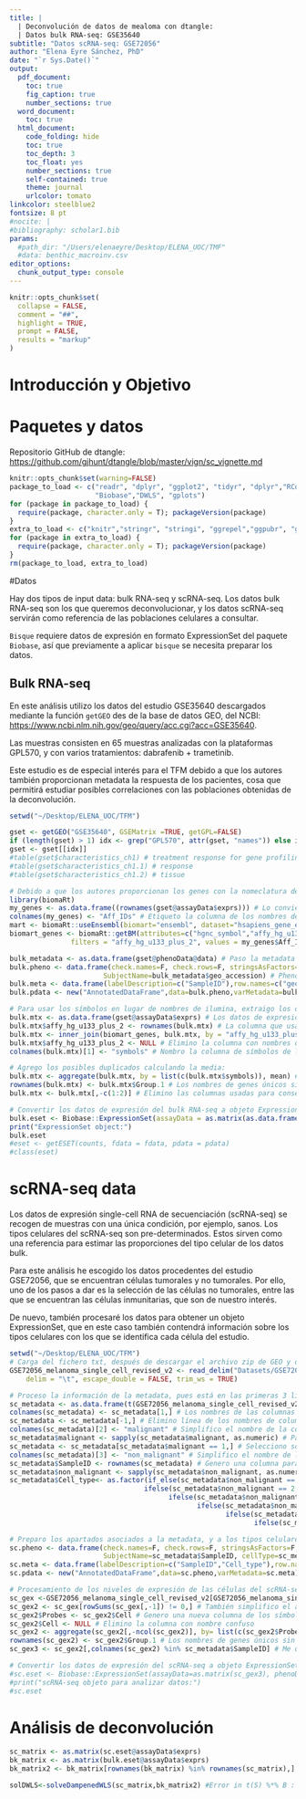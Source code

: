 ```yaml
---
title: |
  | Deconvolución de datos de mealoma con dtangle:
  | Datos bulk RNA-seq: GSE35640
subtitle: "Datos scRNA-seq: GSE72056"
author: "Elena Eyre Sánchez, PhD"
date: "`r Sys.Date()`"
output:
  pdf_document:
    toc: true
    fig_caption: true
    number_sections: true
  word_document:
    toc: true
  html_document:
    code_folding: hide
    toc: true
    toc_depth: 3
    toc_float: yes
    number_sections: true
    self-contained: true
    theme: journal
    urlcolor: tomato
linkcolor: steelblue2
fontsize: 8 pt
#nocite: |
#bibliography: scholar1.bib
params:
  #path_dir: "/Users/elenaeyre/Desktop/ELENA_UOC/TMF"
  #data: benthic_macroinv.csv
editor_options: 
  chunk_output_type: console
---
```


```r
knitr::opts_chunk$set(
  collapse = FALSE,
  comment = "##",
  highlight = TRUE,
  prompt = FALSE,
  results = "markup"
)
```

# Introducción y Objetivo

# Paquetes y datos

Repositorio GitHub de dtangle: <https://github.com/gjhunt/dtangle/blob/master/vign/sc_vignette.md>

```r
knitr::opts_chunk$set(warning=FALSE)
package_to_load <- c("readr", "dplyr", "ggplot2", "tidyr", "dplyr","RColorBrewer", 
                     "Biobase","DWLS", "gplots")
for (package in package_to_load) {
  require(package, character.only = T); packageVersion(package)
}
extra_to_load <- c("knitr","stringr", "stringi", "ggrepel","ggpubr", "ggbreak","reshape2","ggfortify","cowplot","GEOquery","Seurat","data.table","limma","illuminaHumanv4.db")
for (package in extra_to_load) {
  require(package, character.only = T); packageVersion(package)
}
rm(package_to_load, extra_to_load)
```

#Datos

Hay dos tipos de input data: bulk RNA-seq y scRNA-seq. Los datos bulk RNA-seq son los que queremos deconvolucionar, y los datos scRNA-seq servirán como referencia de las poblaciones celulares a consultar.

```Bisque``` requiere datos de expresión en formato ExpressionSet del paquete ```Biobase```, así que previamente a aplicar ```bisque``` se necesita preparar los datos. 

## Bulk RNA-seq

En este análisis utilizo los datos del estudio GSE35640 descargados mediante la función ```getGEO``` des de la base de datos GEO, del NCBI: <https://www.ncbi.nlm.nih.gov/geo/query/acc.cgi?acc=GSE35640>. 

Las muestras consisten en 65 muestras analizadas con la plataformas GPL570, y con varios tratamientos: dabrafenib + trametinib.

Este estudio es de especial interés para el TFM debido a que los autores también proporcionan metadata la respuesta de los pacientes, cosa que permitirá estudiar posibles correlaciones con las poblaciones obtenidas de la deconvolución.

```r
setwd("~/Desktop/ELENA_UOC/TFM")

gset <- getGEO("GSE35640", GSEMatrix =TRUE, getGPL=FALSE)
if (length(gset) > 1) idx <- grep("GPL570", attr(gset, "names")) else idx <- 1
gset <- gset[[idx]]
#table(gset$characteristics_ch1) # treatment response for gene profiling:
#table(gset$characteristics_ch1.1) # response
#table(gset$characteristics_ch1.2) # tissue

# Debido a que los autores proporcionan los genes con la nomeclatura de Affymetrix, lo convierto a símbolos para que se pueda asociar con los símbolos del scRNA-seq:
library(biomaRt)
my_genes <- as.data.frame((rownames(gset@assayData$exprs))) # Lo convierto en tabla para poder consultarlo a BiomaRt
colnames(my_genes) <- "Aff_IDs" # Etiqueto la columna de los nombres de Affymetrix
mart <- biomaRt::useEnsembl(biomart="ensembl", dataset="hsapiens_gene_ensembl") # Recopilo lons nombres de la database ENSEMBL
biomart_genes <- biomaRt::getBM(attributes=c("hgnc_symbol","affy_hg_u133_plus_2"), # conversión que necesito
               filters = "affy_hg_u133_plus_2", values = my_genes$Aff_IDs,mart = mart) # Biomart me permite obtener los símbolos de los genes

bulk_metadata <- as.data.frame(gset@phenoData@data) # Paso la metadata disponible a una tabla
bulk.pheno <- data.frame(check.names=F, check.rows=F, stringsAsFactors=F, row.names=bulk_metadata$geo_accession, 
                       SubjectName=bulk_metadata$geo_accession) # Phenodata para saber qué tipos celulares usar
bulk.meta <- data.frame(labelDescription=c("SampleID"),row.names=c("geo_accession")) # Metadata para identificar las columnas
bulk.pdata <- new("AnnotatedDataFrame",data=bulk.pheno,varMetadata=bulk.meta) # Este parámetro contiene ambos e irá en el objeto ExpressionSet

# Para usar los símbolos en lugar de nombres de ilumina, extraigo los datos de expresión:
bulk.mtx <- as.data.frame(gset@assayData$exprs) # Los datos de expresión
bulk.mtx$affy_hg_u133_plus_2 <- rownames(bulk.mtx) # La columna que usaré para integrar
bulk.mtx <- inner_join(biomart_genes, bulk.mtx, by = "affy_hg_u133_plus_2") # Integración de ambas tablas
bulk.mtx$affy_hg_u133_plus_2 <- NULL # Elimino la columna con nombres de Affymetrix
colnames(bulk.mtx)[1] <- "symbols" # Nombro la columna de símbolos de los genes

# Agrego los posibles duplicados calculando la media:
bulk.mtx <- aggregate(bulk.mtx, by = list(c(bulk.mtx$symbols)), mean) # Agregar
rownames(bulk.mtx) <- bulk.mtx$Group.1 # Los nombres de genes únicos sin duplicados sirven para dar nombre a las líneas
bulk.mtx <- bulk.mtx[,-c(1:2)] # Elimino las columnas usadas para conseguir los nombres

# Convertir los datos de expresión del bulk RNA-seq a objeto ExpressionSet:
bulk.eset <- Biobase::ExpressionSet(assayData = as.matrix(as.data.frame(bulk.mtx)), phenoData=bulk.pdata)
print("ExpressionSet object:")
bulk.eset
#eset <- getESET(counts, fdata = fdata, pdata = pdata)
#class(eset)
```

# scRNA-seq data

Los datos de expresión single-cell RNA de secuenciación (scRNA-seq) se recogen de muestras con una única condición, por ejemplo, sanos. Los tipos celulares del scRNA-seq son pre-determinados. Estos sirven como una referencia para estimar las proporciones del tipo celular de los datos bulk.

Para este análisis he escogido los datos procedentes del estudio GSE72056, que se encuentran células tumorales y no tumorales. Por ello, uno de los pasos a dar es la selección de las células no tumorales, entre las que se encuentran las células inmunitarias, que son de nuestro interés.

De nuevo, también procesaré los datos para obtener un objeto ExpressionSet, que en este caso también contendrá información sobre los tipos celulares con los que se identifica cada célula del estudio.

```r
setwd("~/Desktop/ELENA_UOC/TFM")
# Carga del fichero txt, después de descargar el archivo zip de GEO y despemaquetarlo:
GSE72056_melanoma_single_cell_revised_v2 <- read_delim("Datasets/GSE72056_melanoma_single_cell_revised_v2.txt", 
    delim = "\t", escape_double = FALSE, trim_ws = TRUE)

# Proceso la información de la metadata, pues está en las primeras 3 líneas, con nombres de columnas muy largos, y las células estan identificadas con números:
sc_metadata <- as.data.frame(t(GSE72056_melanoma_single_cell_revised_v2[1:3,]))
colnames(sc_metadata) <- sc_metadata[1,] # Los nombres de las columnas estan en la primera línea
sc_metadata <- sc_metadata[-1,] # Elimino línea de los nombres de columnas
colnames(sc_metadata)[2] <- "malignant" # Simplifico el nombre de la columna
sc_metadata$malignant <- sapply(sc_metadata$malignant, as.numeric) # Para poder seleccionar el valor que deseo
sc_metadata <- sc_metadata[sc_metadata$malignant == 1,] # Selecciono sólo las células no tumorales
colnames(sc_metadata)[3] <- "non_malignant" # Simplifico el nombre de la columna
sc_metadata$SampleID <- rownames(sc_metadata) # Genero una columna para identificar las células en el objeto ExpressionSet
sc_metadata$non_malignant <- sapply(sc_metadata$non_malignant, as.numeric) # Para poder convertir los nombres más sencillamente a carácteres
sc_metadata$Cell_type<- as.factor(if_else(sc_metadata$non_malignant == 1, "T_cell", 
                                 ifelse(sc_metadata$non_malignant == 2, "B_cell",
                                       ifelse(sc_metadata$non_malignant == 3, "Macrophage",
                                              ifelse(sc_metadata$non_malignant == 4, "Endo_cell", 
                                                     ifelse(sc_metadata$non_malignant == 5, "CAF", 
                                                            ifelse(sc_metadata$non_malignant == 6, "NK", "Other_cells"))))))) # Los tipos celulares a analizar

# Preparo los apartados asociados a la metadata, y a los tipos celulares que bisque necesita saber, que irán en el objeto ExpressionSet:
sc.pheno <- data.frame(check.names=F, check.rows=F, stringsAsFactors=F, row.names=sc_metadata$SampleID, 
                       SubjectName=sc_metadata$SampleID, cellType=sc_metadata$Cell_type) # Phenodata para saber qué tipos celulares usar
sc.meta <- data.frame(labelDescription=c("SampleID","Cell_type"),row.names=c("SampleID","Cell_type")) # Metadata para identificar las columnas
sc.pdata <- new("AnnotatedDataFrame",data=sc.pheno,varMetadata=sc.meta) # Este parámetro contiene ambos e irá en el objeto ExpressionSet

# Procesamiento de los niveles de expresión de las células del scRNA-seq, que irán en el objeto ExpressionSet:
sc_gex <-GSE72056_melanoma_single_cell_revised_v2[GSE72056_melanoma_single_cell_revised_v2$Cell %in% rownames(bulk.mtx),] # Selecciono los genes que también tengo en el bulk RNA-seq para simplificar y acelerar el análisis
sc_gex2 <- sc_gex[rowSums(sc_gex[,-1]) != 0,] # También simplifico el análisis eliminando los genes que no tengan expresión en las células seleccionadas del scRNA-seq
sc_gex2$Probes <- sc_gex2$Cell # Genero una nueva columna de los símbolos de los genes para que no sea confuso
sc_gex2$Cell <- NULL # Elimino la columna con nombre confuso
sc_gex2 <- aggregate(sc_gex2[,-ncol(sc_gex2)], by= list(c(sc_gex2$Probes)), mean) # Agrego los posibles duplicados calculando la media
rownames(sc_gex2) <- sc_gex2$Group.1 # Los nombres de genes únicos sin duplicados sirven para dar nombre a las líneas
sc_gex3 <- sc_gex2[,colnames(sc_gex2) %in% sc_metadata$SampleID] # Me quedo con las columnas que aparecerán en el objeto ExpressionSet

# Convertir los datos de expresión del scRNA-seq a objeto ExpressionSet:
#sc.eset <- Biobase::ExpressionSet(assayData=as.matrix(sc_gex3), phenoData=sc.pdata)
#print("scRNA-seq objeto para analizar datos:")
#sc.eset
```

# Análisis de deconvolución

```r
sc_matrix <- as.matrix(sc.eset@assayData$exprs)
bk_matrix <- as.matrix(bulk.eset@assayData$exprs)
bk_matrix2 <- bk_matrix[rownames(bk_matrix) %in% rownames(sc_matrix),]

solDWLS<-solveDampenedWLS(sc_matrix,bk_matrix2) #Error in t(S) %*% B : non-conformable arguments

```

